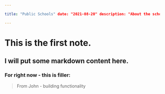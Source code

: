 ```yaml
---

title: "Public Schools" date: "2021-08-20" description: "About the schools"

---
```


# This is the first note.

## I will put some markdown content here.

### For right now - this is filler:

> From John - building functionality
